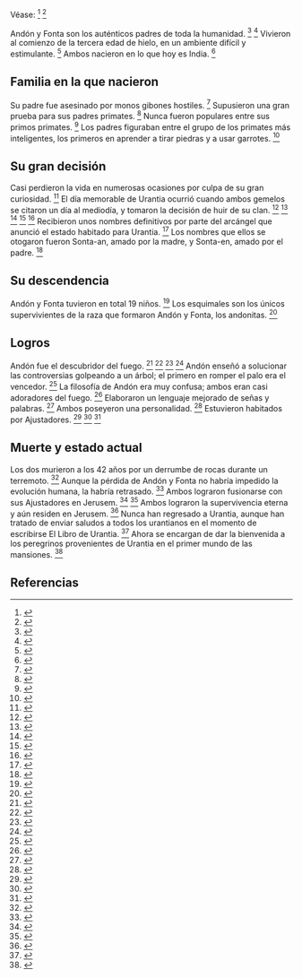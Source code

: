 Véase: <ref>{{lib|LU|62|5}}</ref> <ref>{{lib|LU|136|4|5}}</ref> 

Andón y Fonta son los auténticos padres de toda la humanidad. <ref>{{lib|LU|61|6|2}}</ref> <ref>{{lib|LU|63|1|1}}</ref> Vivieron al comienzo de la tercera edad de hielo, en un ambiente difícil y estimulante. <ref>{{lib|LU|61|6|3}}</ref> Ambos nacieron en lo que hoy es India. <ref>{{lib|LU|79|0|1}}</ref> 

== {{anchor|familia_en_la_que_nacieron}} Familia en la que nacieron ==

Su padre fue asesinado por monos gibones hostiles. <ref>{{lib|LU|62|5|11}}</ref> Supusieron una gran prueba para sus padres primates. <ref>{{lib|LU|62|5|6}}</ref> Nunca fueron populares entre sus primos primates. <ref>{{lib|LU|63|2|1}}</ref> Los padres figuraban entre el grupo de los primates más inteligentes, los primeros en aprender a tirar piedras y a usar garrotes. <ref>{{lib|LU|63|1|2}}</ref> 

== {{anchor|su_gran_decisión}} Su gran decisión ==

Casi perdieron la vida en numerosas ocasiones por culpa de su gran curiosidad. <ref>{{lib|LU|62|5|6}}</ref> El día memorable de Urantia ocurrió cuando ambos gemelos se citaron un día al mediodía, y tomaron la decisión de huir de su clan. <ref>{{lib|LU|62|5|8}}</ref> <ref>{{lib|LU|62|6|5}}</ref> <ref>{{lib|LU|62|7|3}}</ref> <ref>{{lib|LU|63|1|4}}</ref> <ref>{{lib|LU|63|2}}</ref> Recibieron unos nombres definitivos por parte del arcángel que anunció el estado habitado para Urantia. <ref>{{lib|LU|63|0}}</ref> Los nombres que ellos se otogaron fueron Sonta-an, amado por la madre, y Sonta-en, amado por el padre. <ref>{{lib|LU|63|0|3}}</ref> 

== {{anchor|su_descendencia}} Su descendencia ==

Andón y Fonta tuvieron en total 19 niños. <ref>{{lib|LU|63|3|2}}</ref> Los esquimales son los únicos supervivientes de la raza que formaron Andón y Fonta, los andonitas. <ref>{{lib|LU|61|6|3}}</ref> 

== {{anchor|logros}} Logros ==

Andón fue el descubridor del fuego. <ref>{{lib|LU|63|2|5-7}}</ref> <ref>{{lib|LU|63|6|2}}</ref> <ref>{{lib|LU|69|6|4}}</ref> <ref>{{lib|LU|81|2|9}}</ref> Andón enseñó a solucionar las controversias golpeando a un árbol; el primero en romper el palo era el vencedor. <ref>{{lib|LU|70|1|3}}</ref> La filosofía de Andón era muy confusa; ambos eran casi adoradores del fuego. <ref>{{lib|LU|63|6|2}}</ref> Elaboraron ​​un lenguaje mejorado de señas y palabras. <ref>{{lib|LU|62|5|7}}</ref> Ambos poseyeron una personalidad. <ref>{{lib|LU|63|1|4}}</ref> Estuvieron habitados por Ajustadores. <ref>{{lib|LU|63|1|4}}</ref> <ref>{{lib|LU|63|6|9}}</ref> <ref>{{lib|LU|65|4|9}}</ref> 

== {{anchor|muerte_y_estado_actual}} Muerte y estado actual ==

Los dos murieron a los 42 años por un derrumbe de rocas durante un terremoto. <ref>{{lib|LU|63|3|4}}</ref> Aunque la pérdida de Andón y Fonta no habría impedido la evolución humana, la habría retrasado. <ref>{{lib|LU|65|3|4}}</ref> Ambos lograron fusionarse con sus Ajustadores en Jerusem. <ref>{{lib|LU|63|0|3}}</ref> <ref>{{lib|LU|63|7|2}}</ref> Ambos lograron la supervivencia eterna y aún residen en Jerusem. <ref>{{lib|LU|63|7}}</ref> Nunca han regresado a Urantia, aunque han tratado de enviar saludos a todos los urantianos en el momento de escribirse El Libro de Urantia. <ref>{{lib|LU|63|7|1-3}}</ref> Ahora se encargan de dar la bienvenida a los peregrinos provenientes de Urantia en el primer mundo de las mansiones. <ref>{{lib|LU|63|7|3}}</ref> 

== Referencias ==
<references />
